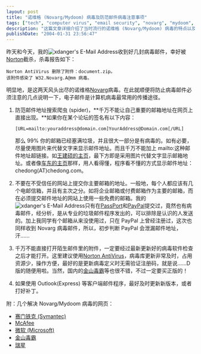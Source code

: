 ---
layout: post
title: "诺维格 (Novarg/Mydoom) 病毒及防范邮件病毒注意事项"
tags: ["tech", "computer virus", "email security", "novarg", "mydoom", "malware", "security", "norton antivirus"]
description: "这篇文章详细介绍了当时流行的诺维格 (Novarg/Mydoom) 病毒的特点以及防范邮件病毒的方法。作者分享了自己收到的病毒邮件被杀毒软件拦截的经历，并提出四点预防建议：不在网页上直接显示邮箱地址、不在不可信网站提交主要邮箱、不直接打开陌生邮件附件、及时更新邮件客户端。文章最后附上了处理这类病毒的官方资源链接。"
publishDate: "2004-01-31 23:56:47"
---

昨天和今天，我的![xdanger's E-Mail Address](http://me.xdanger.com/i/mailaddress_3.gif)收到好几封病毒邮件，幸好被[Norton](http://www.symantec.com/)截杀，杀毒报告如下：

```text
Norton AntiVirus 删除了附件：document.zip。
该附件感染了 W32.Novarg.A@mm 病毒。
```

明显地，是这两天风头出尽的诺维格[Novarg](http://www.google.com/search?q=Novarg)病毒。在此就顺便将防止病毒邮件必须注意的几点说明一下，电子邮件是计算机病毒最常用的传播途径。

1. 防范邮件地址搜索爬虫 (spider)，**千万不能让自己重要的邮箱地址在网页上直接出现。**如果你在某个论坛的签名有以下内容：

   ```text
   [URL=mailto:youraddress@domain.com]YourAddress@Domain.com[/URL]
   ```

   那么 99% 你的邮箱已经塞满垃圾，并且很大一部分是有病毒的。如有必要，尽量使用图片来代替文字来显示邮件地址。而且千万不能加上 mailto:这种邮件地址超链接。如[王建硕的主页](http://home.wangjianshuo.com/)，最下方即是采用图片代替文字显示邮箱地址。或者像[车东的主页](http://www.chedong.com/)那样，用人看得懂，程序看不懂的方式显示邮件地址：chedong(AT)chedong.com。

2. 不要在不受信任的网站上提交你主要邮箱的地址。一般地，每个人都应该有几个电邮信箱，并且有主次之分。如将企业邮箱或付费邮箱作为主要的邮箱，而在必须提交邮件地址的网站上使用一些免费的邮箱。我的![xdanger's E-Mail Address](http://me.xdanger.com/i/mailaddress_3.gif)只有在[PassPort](http://www.passport.com/)和[PayPal](http://www.paypal.com)提交过，竟然也有病毒邮件，经分析，是从专业的垃圾邮件程序发出的，可以排除是认识的人发送的。加上我同学有个邮箱从来没使用过，只在 PayPal 上曾经注册过，这次也同样收到 Novarg 病毒邮件，所以，初步判断 PayPal 会泄漏邮件地址，汗……

3. 千万不能直接打开陌生邮件里的附件，一定要经过最新更新好的病毒软件检查之后才能打开。这里建议使用[Norton AntiVirus](http://www.symantec.com/region/cn/)，病毒库更新非常及时，占用资源少，操作方便，最好的是更新病毒定义时无需验证注册码，就是说……D 版的随便用啦。当然，国内的[金山毒霸](http://www.duba.net/)等也很不错，不过一定要买正版的！

4. 如果使用 Outlook(Express) 等客户端邮件程序，最好及时更新新版本，或者打好补丁。

附：几个解决 Novarg/Mydoom 病毒的网页：

- [赛门铁克 (Symantec)](http://securityresponse1.symantec.com/sarc/sarc.nsf/html/w32.novarg.a@mm.html)
- [McAfee](http://us.mcafee.com/virusInfo/default.asp?id=description&virus_k=100983)
- [微软 (Microsoft)](http://www.microsoft.com/security/antivirus/mydoom.asp)
- [金山毒霸](http://www.duba.net/special/virtusspecial/Novarg/index.shtml)
- [瑞星](http://it.rising.com.cn/newSite/Channels/info/virus/TopicExplorerPagePackage/novarg.htm)
